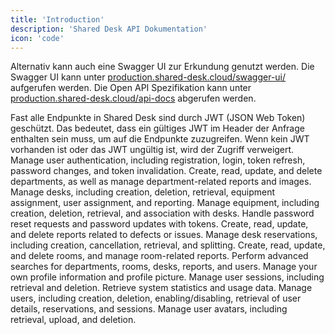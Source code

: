 ```yaml
---
title: 'Introduction'
description: 'Shared Desk API Dokumentation'
icon: 'code'
---
```


Alternativ kann auch eine Swagger UI zur Erkundung genutzt werden. Die Swagger UI kann unter [production.shared-desk.cloud/swagger-ui/](https://production.shared-desk.cloud/swagger-ui/index.html) aufgerufen werden.
Die Open API Spezifikation kann unter [production.shared-desk.cloud/api-docs](https://production.shared-desk.cloud/api-docs) abgerufen werden.

<Note>
    Fast alle Endpunkte in Shared Desk sind durch JWT (JSON Web Token) geschützt. Das bedeutet, dass ein gültiges JWT im
    Header der Anfrage enthalten sein muss, um auf die Endpunkte zuzugreifen. Wenn kein JWT vorhanden ist oder das JWT
    ungültig ist, wird der Zugriff verweigert.
</Note>

<CardGroup cols={3}>
    <Card title="Authentication" icon="lock" href="/api-reference/authentication">
        Manage user authentication, including registration, login, token refresh, password changes, and token
        invalidation.
    </Card>
    <Card title="Department" icon="building" href="/api-reference/department">
        Create, read, update, and delete departments, as well as manage department-related reports and images.
    </Card>
    <Card title="Desk" icon="table-picnic" href="/api-reference/desk">
        Manage desks, including creation, deletion, retrieval, equipment assignment, user assignment, and reporting.
    </Card>
    <Card title="Equipment" icon="desktop" href="/api-reference/equipment">
        Manage equipment, including creation, deletion, retrieval, and association with desks.
    </Card>
    <Card title="Password" icon="lock" href="/api-reference/password">
        Handle password reset requests and password updates with tokens.
    </Card>
    <Card title="Report" icon="flag" href="/api-reference/report">
        Create, read, update, and delete reports related to defects or issues.
    </Card>
    <Card title="Reservation" icon="calendar-check" href="/api-reference/reservation">
        Manage desk reservations, including creation, cancellation, retrieval, and splitting.
    </Card>
    <Card title="Room" icon="door-open" href="/api-reference/room">
        Create, read, update, and delete rooms, and manage room-related reports.
    </Card>
    <Card title="Search" icon="magnifying-glass" href="/api-reference/search">
        Perform advanced searches for departments, rooms, desks, reports, and users.
    </Card>
    <Card title="Self" icon="user" href="/api-reference/self">
        Manage your own profile information and profile picture.
    </Card>
    <Card title="Session" icon="key" href="/api-reference/session">
        Manage user sessions, including retrieval and deletion.
    </Card>
    <Card title="Stats" icon="chart-bar" href="/api-reference/stats">
        Retrieve system statistics and usage data.
    </Card>
    <Card title="User" icon="users" href="/api-reference/user">
        Manage users, including creation, deletion, enabling/disabling, retrieval of user details, reservations, and
        sessions.
    </Card>
    <Card title="User Avatar" icon="circle-user" href="/api-reference/user">
        Manage user avatars, including retrieval, upload, and deletion.
    </Card>
</CardGroup>
